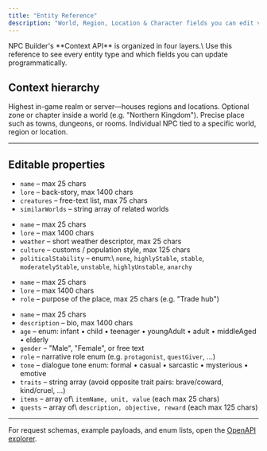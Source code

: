 ```yaml
---
title: "Entity Reference"
description: "World, Region, Location & Character fields you can edit via the Context API"
---
```


<Info>
  NPC Builder's **Context API** is organized in four layers.\
  Use this reference to see every entity type and which fields you can update programmatically.
</Info>

## Context hierarchy

<Columns cols={2}>
  <Card title="World" icon="globe">
    Highest in-game realm or server—houses regions and locations.
  </Card>
  <Card title="Region" icon="map">
    Optional zone or chapter inside a world (e.g. "Northern Kingdom").
  </Card>
  <Card title="Location" icon="map-pin">
    Precise place such as towns, dungeons, or rooms.
  </Card>
  <Card title="Character" icon="user">
    Individual NPC tied to a specific world, region or location.
  </Card>
</Columns>

---

## Editable properties

<Tabs>
  <Tab title="World">
    <ul>
    <li><code>name</code> – max 25 chars</li>
    <li><code>lore</code> – back-story, max 1400 chars</li>
    <li><code>creatures</code> – free-text list, max 75 chars</li>
    <li><code>similarWorlds</code> – string array of related worlds</li>
    </ul>
  </Tab>
  <Tab title="Region">
    <ul>
    <li><code>name</code> – max 25 chars</li>
    <li><code>lore</code> – max 1400 chars</li>
    <li><code>weather</code> – short weather descriptor, max 25 chars</li>
    <li><code>culture</code> – customs / population style, max 125 chars</li>
    <li><code>politicalStability</code> – enum:\
    <code>none</code>, <code>highlyStable</code>, <code>stable</code>, <code>moderatelyStable</code>, <code>unstable</code>, <code>highlyUnstable</code>, <code>anarchy</code></li>
    </ul>
  </Tab>
  <Tab title="Location">
    <ul>
    <li><code>name</code> – max 25 chars</li>
    <li><code>lore</code> – max 1400 chars</li>
    <li><code>role</code> – purpose of the place, max 25 chars (e.g. "Trade hub")</li>
    </ul>
  </Tab>
  <Tab title="Character">
    <ul>
    <li><code>name</code> – max 25 chars</li>
    <li><code>description</code> – bio, max 1400 chars</li>
    <li><code>age</code> – enum: infant • child • teenager • youngAdult • adult • middleAged • elderly</li>
    <li><code>gender</code> – "Male", "Female", or free text</li>
    <li><code>role</code> – narrative role enum (e.g. <code>protagonist</code>, <code>questGiver</code>, …)</li>
    <li><code>tone</code> – dialogue tone enum: formal • casual • sarcastic • mysterious • emotive</li>
    <li><code>traits</code> – string array (avoid opposite trait pairs: brave/coward, kind/cruel, …)</li>
    <li><code>items</code> – array of\
    <code>itemName, unit, value</code> (each max 25 chars)</li>
    <li><code>quests</code> – array of\
    <code>description, objective, reward</code> (each max 125 chars)</li>
    </ul>
  </Tab>
</Tabs>

---

<Tip>
  For request schemas, example payloads, and enum lists, open the <a href="/api-reference/introduction">
  OpenAPI explorer</a>.
</Tip>